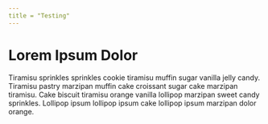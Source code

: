 ```yaml
---
title = "Testing"
---
```


# Lorem Ipsum Dolor

Tiramisu sprinkles sprinkles cookie tiramisu muffin sugar vanilla jelly candy. Tiramisu pastry marzipan muffin cake croissant sugar cake marzipan tiramisu. Cake biscuit tiramisu orange vanilla lollipop marzipan sweet candy sprinkles. Lollipop ipsum lollipop ipsum cake lollipop ipsum marzipan dolor orange.
